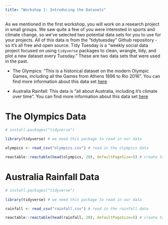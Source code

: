 ```yaml
---
title: "Workshop 1: Introducing the Datasets"
---
```


As we mentioned in the first workshop, you will work on a research project in small groups. We saw quite a few of you were interested in sports and climate change, so we've selected two potential data sets for you to use for your projects. All of this data is from the "tidytuesday" Github repository - so it's all free and open source. Tidy Tuesday is a "weekly social data project focused on using `tidyverse` packages to clean, wrangle, tidy, and plot a new dataset every Tuesday." These are two data sets that were used in the past. 

- The Olympics: "This is a historical dataset on the modern Olympic Games, including all the Games from Athens 1896 to Rio 2016". You can find more information about this data set [here](https://github.com/rfordatascience/tidytuesday/blob/master/data/2021/2021-07-27/readme.md)

- Australia Rainfall: This data is "all about Australia, including it's climate over time". You can find more information about this data set [here](https://github.com/rfordatascience/tidytuesday/blob/master/data/2020/2020-01-07/readme.md)

# The Olympics Data
```r
# install.packages("tidyverse")
 
library(tidyverse) # we need this package to read in our data

olympics <- read_csv("olympics.csv") # read in the olympics data

reactable::reactable(head(olympics, 20), defaultPageSize=5) # create table to view top 20 rows
```

# Australia Rainfall Data
```r
# install.packages("tidyverse")
 
library(tidyverse) # we need this package to read in our data

rainfall <- read_csv("rainfall.csv") # read in the rainfall data

reactable::reactable(head(rainfall, 20), defaultPageSize=5) # create table to view top 20 rows
```
